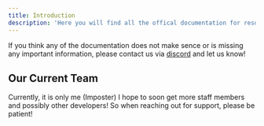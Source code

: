 ```yaml
---
title: Introduction
description: 'Here you will find all the offical documentation for resources that Imposter Scripts'
---
```


If you think any of the documentation does not make sence or is missing any important information, please contact us via [discord](https://discord.gg/imposter) and let us know!

## Our Current Team

Currently, it is only me (Imposter) I hope to soon get more staff members and possibly other developers! So when reaching out for support, please be patient!